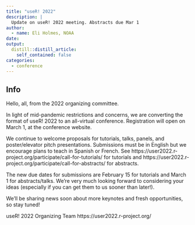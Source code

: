 ```yaml
---
title: "useR! 2022"
description: |
  Update on useR! 2022 meeting. Abstracts due Mar 1
author:
  - name: Eli Holmes, NOAA
date: 
output:
  distill::distill_article:
    self_contained: false
categories:
  - conference
---
```


## Info

Hello, all, from the 2022 organizing committee.

In light of mid-pandemic restrictions and concerns, we are converting the format of useR! 2022 to an all-virtual conference. Registration will open on March 1, at the conference website.

We continue to welcome proposals for tutorials, talks, panels, and poster/elevator pitch presentations. Submissions must be in English but we encourage plans to teach in Spanish or French. See https://user2022.r-project.org/participate/call-for-tutorials/ for tutorials and https://user2022.r-project.org/participate/call-for-abstracts/ for abstracts.

The new due dates for submissions are February 15 for tutorials and March 1 for abstracts/talks. We're very much looking forward to considering your ideas (especially if you can get them to us sooner than later!).

We'll be sharing news soon about more keynotes and fresh opportunities, so stay tuned!

useR! 2022 Organizing Team
https://user2022.r-project.org/